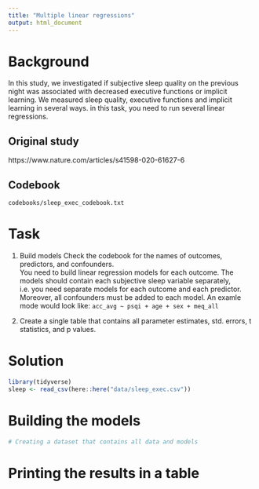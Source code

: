 ```yaml
---
title: "Multiple linear regressions"
output: html_document
---
```


# Background
In this study, we investigated if subjective sleep quality on the previous night was associated with decreased executive functions or implicit learning. We measured sleep quality, executive functions and implicit learning in several ways. in this task, you need to run several linear regressions.

## Original study
https://www.nature.com/articles/s41598-020-61627-6

## Codebook
`codebooks/sleep_exec_codebook.txt`

# Task

1) Build models
Check the codebook for the names of outcomes, predictors, and confounders.  
You need to build linear regression models for each outcome. The models should contain each subjective sleep variable separately, i.e. you need separate models for each outcome and each predictor. Moreover, all confounders must be added to each model.
An examle mode would look like: `acc_avg ~ psqi + age + sex + meq_all`

2) Create a single table that contains all parameter estimates, std. errors, t statistics, and p values.

# Solution
```r
library(tidyverse)
sleep <- read_csv(here::here("data/sleep_exec.csv"))
```

# Building the models
```r
# Creating a dataset that contains all data and models

```

# Printing the results in a table
```r


```

